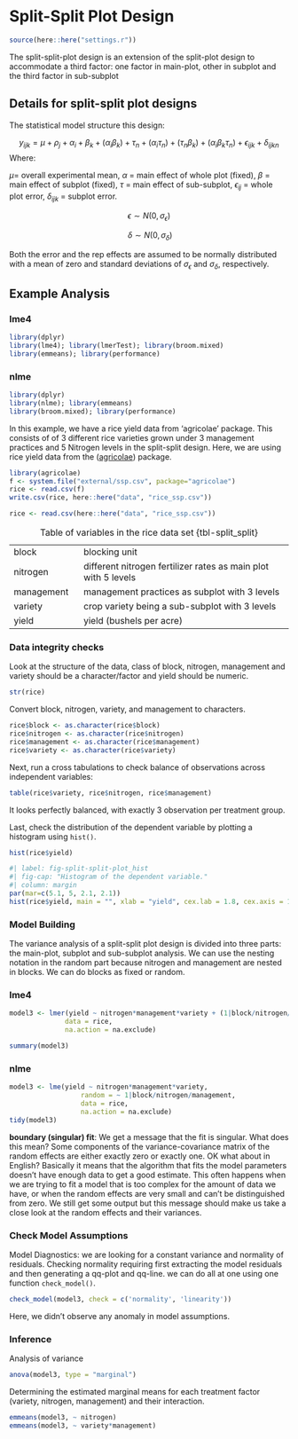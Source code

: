 # Split-Split Plot Design

```r
source(here::here("settings.r"))
```

The split-split-plot design is an extension of the split-plot design to accommodate a third factor: one factor in main-plot, other in subplot and the third factor in sub-subplot

## Details for split-split plot designs

The statistical model structure this design:

$$y_{ijk} = \mu + \rho_j +  \alpha_i + \beta_k + (\alpha_i\beta_k) + \tau_n + (\alpha_i\tau_n) + (\tau_n\beta_k) + (\alpha_i\beta_k\tau_n) + \epsilon_{ijk} + \delta_{ijkn}$$ Where:

$\mu$= overall experimental mean, $\alpha$ = main effect of whole plot (fixed), $\beta$ = main effect of subplot (fixed), $\tau$ = main effect of sub-subplot, $\epsilon_{ij}$ = whole plot error, $\delta_{ijk}$ = subplot error.

$$ \epsilon \sim N(0, \sigma_\epsilon)$$

$$\ \delta  \sim N(0, \sigma_\delta)$$

Both the error and the rep effects are assumed to be normally distributed with a mean of zero and standard deviations of $\sigma_\epsilon$ and $\sigma_\delta$, respectively.

## Example Analysis

::: panel-tabset
### lme4
```r
library(dplyr)
library(lme4); library(lmerTest); library(broom.mixed)
library(emmeans); library(performance)
```
### nlme
```r
library(dplyr)
library(nlme); library(emmeans)
library(broom.mixed); library(performance)
```
:::

In this example, we have a rice yield data from 'agricolae' package.
This consists of of 3 different rice varieties grown under 3 management practices and 5 Nitrogen levels in the split-split design.
Here, we are using rice yield data from the ([agricolae](https://CRAN.R-project.org/package=agricolae)) package.

```r
library(agricolae)
f <- system.file("external/ssp.csv", package="agricolae")
rice <- read.csv(f)
write.csv(rice, here::here("data", "rice_ssp.csv"))
```

```r
rice <- read.csv(here::here("data", "rice_ssp.csv"))
```

|                        |                                                                                  |
|------------------|------------------------------------------------------|
| block                  | blocking unit                                                                    |
| nitrogen                  | different nitrogen fertilizer rates as main plot with 5 levels                                                    |
| management                   |  management practices as subplot with 3 levels                                                      |
| variety                | crop variety being a sub-subplot with 3 levels                                    |
| yield             | yield (bushels per acre)                                                         |

: Table of variables in the rice data set {tbl-split_split}

### Data integrity checks
Look at the structure of the data, class of block, nitrogen, management and variety should be a character/factor and yield should be numeric.

```r
str(rice)
```

Convert block, nitrogen, variety, and management to characters.

```r
rice$block <- as.character(rice$block)
rice$nitrogen <- as.character(rice$nitrogen)
rice$management <- as.character(rice$management)
rice$variety <- as.character(rice$variety)
```

Next, run a cross tabulations to check balance of observations across independent variables:

```r
table(rice$variety, rice$nitrogen, rice$management)
```

It looks perfectly balanced, with exactly 3 observation per treatment group.

Last, check the distribution of the dependent variable by plotting a histogram using  `hist()`.

```r
hist(rice$yield)
```

```r
#| label: fig-split-split-plot_hist
#| fig-cap: "Histogram of the dependent variable."
#| column: margin
par(mar=c(5.1, 5, 2.1, 2.1))
hist(rice$yield, main = "", xlab = "yield", cex.lab = 1.8, cex.axis = 1.5)
```

### Model Building

The variance analysis of a split-split plot design is divided into three parts: the main-plot, subplot and sub-subplot analysis. We can use the nesting notation in the random part because nitrogen and management are nested in blocks. We can do blocks as fixed or random.

::: panel-tabset
### lme4

```r
model3 <- lmer(yield ~ nitrogen*management*variety + (1|block/nitrogen/management),
              data = rice, 
              na.action = na.exclude)

summary(model3)
```
### nlme
```r
model3 <- lme(yield ~ nitrogen*management*variety,
                  random = ~ 1|block/nitrogen/management,
                  data = rice, 
                  na.action = na.exclude)
tidy(model3)
```
:::

::: column-margin
**boundary (singular) fit**:
We get a message that the fit is singular. What does this mean? Some components of the variance-covariance matrix of the random effects are either exactly zero or exactly one. OK what about in English? Basically it means that the algorithm that fits the model parameters doesn’t have enough data to get a good estimate. This often happens when we are trying to fit a model that is too complex for the amount of data we have, or when the random effects are very small and can’t be distinguished from zero. We still get some output but this message should make us take a close look at the random effects and their variances.
:::

### Check Model Assumptions

Model Diagnostics: we are looking for a constant variance and normality of residuals.
Checking normality requiring first extracting the model residuals and then generating a qq-plot and qq-line.
we can do all at one using one function `check_model()`. 
```r
check_model(model3, check = c('normality', 'linearity'))
```
Here, we didn't observe any anomaly in model assumptions.

### Inference
Analysis of variance

```r
anova(model3, type = "marginal")
```

Determining the estimated marginal means for each treatment factor (variety, nitrogen, management) and their interaction.
```r
emmeans(model3, ~ nitrogen)
emmeans(model3, ~ variety*management)
```

